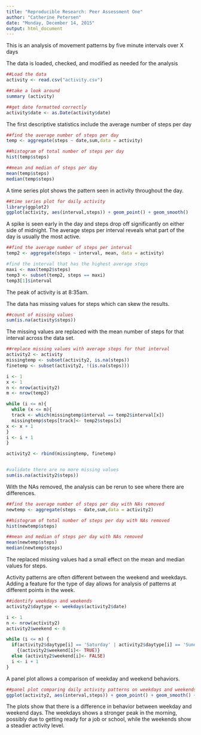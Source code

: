 ```yaml
---
title: "Reproducible Research: Peer Assessment One"
author: "Catherine Petersen"
date: "Monday, December 14, 2015"
output: html_document
---
```


This is an analysis of movement patterns by five minute intervals over X days

The data is loaded, checked, and modified as needed for the analysis
```r

##Load the data
activity <- read.csv("activity.csv")

##take a look around
summary (activity)

##get date formatted correctly
activity$date <- as.Date(activity$date)
```


The first descriptive statistics include the average number of steps per day

```r
##find the average number of steps per day
temp <- aggregate(steps ~ date,sum,data = activity)

##histogram of total number of steps per day
hist(temp$steps)

##mean and median of steps per day
mean(temp$steps)
median(temp$steps)
```

A time series plot shows the pattern seen in activity throughout the day.

```r
##time series plot for daily activity
library(ggplot2)
ggplot(activity, aes(interval,steps)) + geom_point() + geom_smooth()
```

A spike is seen early in the day and steps drop off significantly on either side of midnight.  The average steps per interval reveals what part of the day is usually the most active.

```r
##find the average number of steps per interval
temp2 <- aggregate(steps ~ interval, mean, data = activity)

#find the interval that has the highest average steps
maxi <- max(temp2$steps)
temp3 <- subset(temp2, steps == maxi)
temp3[1]$interval
```

The peak of activity is at 8:35am.  

The data has missing values for steps which can skew the results.  

```r
##count of missing values
sum(is.na(activity$steps))
```

The missing values are replaced with the mean number of steps for that interval across the data set.

```r
##replace missing values with average steps for that interval
activity2 <- activity
missingtemp <- subset(activity2, is.na(steps))
finetemp <- subset(activity2, !(is.na(steps)))

i <- 1
x <- 1
n <- nrow(activity2)
m <- nrow(temp2)

while (i <= n){
  while (x <= m){
  track <- which(missingtemp$interval == temp2$interval[x])
  missingtemp$steps[track]<- temp2$steps[x]
x <- x + 1
}
i <- i + 1
}

activity2 <- rbind(missingtemp, finetemp)


#validate there are no more missing values
sum(is.na(activity2$steps))
``` 

With the NAs removed, the analysis can be rerun to see where there are differences.

```r
##find the average number of steps per day with NAs removed
newtemp <- aggregate(steps ~ date,sum,data = activity2)

##histogram of total number of steps per day with NAs removed
hist(newtemp$steps)

##mean and median of steps per day with NAs removed
mean(newtemp$steps)
median(newtemp$steps)
```

The replaced missing values had a small effect on the mean and median values for steps.

Activity patterns are often different between the weekend and weekdays.  Adding a feature for the type of day allows for analysis of patterns at different points in the week.


```r
##identify weekdays and weekends
activity2$daytype <- weekdays(activity2$date)

i <- 1
n <- nrow(activity2)
activity2$weekend <- 0

while (i <= n) {
  if(activity2$daytype[i] == 'Saturday' | activity2$daytype[i] == 'Sunday') 
    {(activity2$weekend[i]<- TRUE)} 
  else (activity2$weekend[i]<- FALSE)
  i <- i + 1
}
```

A panel plot allows a comparison of weekday and weekend behaviors.

```r
##panel plot comparing daily activity patterns on weekdays and weekends
ggplot(activity2, aes(interval,steps)) + geom_point() + geom_smooth() + facet_wrap(~weekend, nrow=1)

```

The plots show that there is a difference in behavior between weekday and weekend days.  The weekdays shows a stronger peak in the morning, possibly due to getting ready for a job or school, while the weekends show a steadier activity level.  

